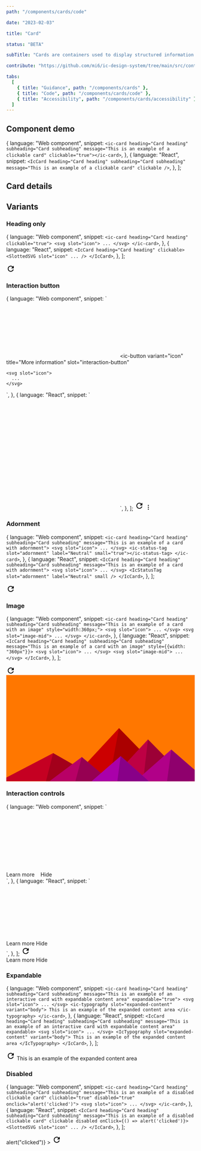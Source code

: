 ```yaml
---
path: "/components/cards/code"

date: "2023-02-03"

title: "Card"

status: "BETA"

subTitle: "Cards are containers used to display structured information or interactive content."

contribute: "https://github.com/mi6/ic-design-system/tree/main/src/content/structured/components/cards"

tabs:
  [
    { title: "Guidance", path: "/components/cards" },
    { title: "Code", path: "/components/cards/code" },
    { title: "Accessibility", path: "/components/cards/accessibility" },
  ]
---
```



## Component demo

  {
    language: "Web component",
    snippet: `<ic-card heading="Card heading" subheading="Card subheading" message="This is an example of a clickable card" clickable="true"></ic-card>`,
  },
  {
    language: "React",
    snippet: `<IcCard heading="Card heading" subheading="Card subheading" message="This is an example of a clickable card" clickable />`,
  },
];

<ComponentPreview snippets={snippets}>
  <IcCard
    heading="Card heading"
    subheading="Card subheading"
    message="This is an example of a clickable card"
    clickable
  />
</ComponentPreview>

## Card details

<ComponentDetails component="ic-card" />

## Variants

### Heading only

  {
    language: "Web component",
    snippet: `<ic-card heading="Card heading" clickable="true">
  <svg slot="icon">
    ...
  </svg>
</ic-card>`,
  },
  {
    language: "React",
    snippet: `<IcCard heading="Card heading" clickable>
  <SlottedSVG slot="icon" ... />
</IcCard>`,
  },
];

<ComponentPreview snippets={headingOnly}>
  <IcCard heading="Card heading" clickable>
    <svg
      slot="icon"
      xmlns="http://www.w3.org/2000/svg"
      height="24px"
      viewBox="0 0 24 24"
      width="24px"
      fill="#000000"
    >
      <path d="M0 0h24v24H0V0z" fill="none" />
      <path d="M17.65 6.35C16.2 4.9 14.21 4 12 4c-4.42 0-7.99 3.58-7.99 8s3.57 8 7.99 8c3.73 0 6.84-2.55 7.73-6h-2.08c-.82 2.33-3.04 4-5.65 4-3.31 0-6-2.69-6-6s2.69-6 6-6c1.66 0 3.14.69 4.22 1.78L13 11h7V4l-2.35 2.35z" />
    </svg>
  </IcCard>
</ComponentPreview>

### Interaction button

  {
    language: "Web component",
    snippet: `<ic-card heading="Card heading" subheading="Card subheading" message="This is an example of an interactive card with interaction button">
  <svg slot="icon">
    ...
  </svg>
  <ic-button
    variant="icon"
    title="More information"
    slot="interaction-button"
  >
    <svg slot="icon">
      ...
    </svg>
  </ic-button>
</ic-card>`,
  },
  {
    language: "React",
    snippet: `<IcCard heading="Card heading" subheading="Card subheading" message="This is an example of an interactive card with interaction button">
  <svg slot="icon">
    ...
  </svg>
  <IcButton
    variant="icon"
    title="More information"
    slot="interaction-button"
  >
    <svg slot="icon">
      ...
    </svg>
  </IcButton>
</IcCard>`,
  },
];

<ComponentPreview snippets={interactionButton}>
  <IcCard
    heading="Card heading"
    subheading="Card subheading"
    message="This is an example of an interactive card with interaction button"
  >
    <svg
      slot="icon"
      xmlns="http://www.w3.org/2000/svg"
      height="24px"
      viewBox="0 0 24 24"
      width="24px"
      fill="#000000"
    >
      <path d="M0 0h24v24H0V0z" fill="none" />
      <path d="M17.65 6.35C16.2 4.9 14.21 4 12 4c-4.42 0-7.99 3.58-7.99 8s3.57 8 7.99 8c3.73 0 6.84-2.55 7.73-6h-2.08c-.82 2.33-3.04 4-5.65 4-3.31 0-6-2.69-6-6s2.69-6 6-6c1.66 0 3.14.69 4.22 1.78L13 11h7V4l-2.35 2.35z" />
    </svg>
    <IcButton variant="icon" title="More information" slot="interaction-button">
      <svg
        slot="icon"
        xmlns="http://www.w3.org/2000/svg"
        width="16"
        height="16"
        fill="currentColor"
        class="bi bi-three-dots-vertical"
        viewBox="0 0 16 16"
      >
        <path d="M9.5 13a1.5 1.5 0 1 1-3 0 1.5 1.5 0 0 1 3 0zm0-5a1.5 1.5 0 1 1-3 0 1.5 1.5 0 0 1 3 0zm0-5a1.5 1.5 0 1 1-3 0 1.5 1.5 0 0 1 3 0z" />
      </svg>
    </IcButton>
  </IcCard>
</ComponentPreview>

### Adornment

  {
    language: "Web component",
    snippet: `<ic-card heading="Card heading" subheading="Card subheading" message="This is an example of a card with adornment">
  <svg slot="icon">
    ...
  </svg>
  <ic-status-tag slot="adornment" label="Neutral" small="true"></ic-status-tag>
</ic-card>`,
  },
  {
    language: "React",
    snippet: `<IcCard heading="Card heading" subheading="Card subheading" message="This is an example of a card with adornment">
  <svg slot="icon">
    ...
  </svg>
  <IcStatusTag slot="adornment" label="Neutral" small />
</IcCard>`,
  },
];

<ComponentPreview snippets={adornment}>
  <IcCard
    heading="Card heading"
    subheading="Card subheading"
    message="This is an example of a card with adornment"
  >
    <svg
      slot="icon"
      xmlns="http://www.w3.org/2000/svg"
      height="24px"
      viewBox="0 0 24 24"
      width="24px"
      fill="#000000"
    >
      <path d="M0 0h24v24H0V0z" fill="none" />
      <path d="M17.65 6.35C16.2 4.9 14.21 4 12 4c-4.42 0-7.99 3.58-7.99 8s3.57 8 7.99 8c3.73 0 6.84-2.55 7.73-6h-2.08c-.82 2.33-3.04 4-5.65 4-3.31 0-6-2.69-6-6s2.69-6 6-6c1.66 0 3.14.69 4.22 1.78L13 11h7V4l-2.35 2.35z" />
    </svg>
    <IcStatusTag slot="adornment" label="Neutral" small />
  </IcCard>
</ComponentPreview>

### Image

  {
    language: "Web component",
    snippet: `<ic-card heading="Card heading" subheading="Card subheading" message="This is an example of a card with an image" style="width:360px;">
  <svg slot="icon">
    ...
  </svg>
  <svg slot="image-mid">
    ...
  </svg>
</ic-card>`,
  },
  {
    language: "React",
    snippet: `<IcCard heading="Card heading" subheading="Card subheading" message="This is an example of a card with an image" style={{width: "360px"}}>
  <svg slot="icon">
    ...
  </svg>
  <svg slot="image-mid">
    ...
  </svg>
</IcCard>`,
  },
];

<ComponentPreview snippets={image}>
  <IcCard
    heading="Card heading"
    subheading="Card subheading"
    message="This is an example of a card with an image"
    style={{ width: "360px" }}
  >
    <svg
      slot="icon"
      xmlns="http://www.w3.org/2000/svg"
      height="24px"
      viewBox="0 0 24 24"
      width="24px"
      fill="#000000"
    >
      <path d="M0 0h24v24H0V0z" fill="none" />
      <path d="M17.65 6.35C16.2 4.9 14.21 4 12 4c-4.42 0-7.99 3.58-7.99 8s3.57 8 7.99 8c3.73 0 6.84-2.55 7.73-6h-2.08c-.82 2.33-3.04 4-5.65 4-3.31 0-6-2.69-6-6s2.69-6 6-6c1.66 0 3.14.69 4.22 1.78L13 11h7V4l-2.35 2.35z" />
    </svg>
    <svg
      slot="image-mid"
      style={{ height: "326px", width: " 326px" }}
      xmlns="http://www.w3.org/2000/svg"
      viewBox="0 0 1600 900"
    >
      <rect fill="#ff7700" width="1600" height="1600" y="-350" />
      <polygon fill="#cc0000" points="957 450 539 900 1396 900" />
      <polygon fill="#aa0000" points="957 450 872.9 900 1396 900" />
      <polygon fill="#c50022" points="-60 900 398 662 816 900" />
      <polygon fill="#a3001b" points="337 900 398 662 816 900" />
      <polygon fill="#be0044" points="1203 546 1552 900 876 900" />
      <polygon fill="#9c0036" points="1203 546 1552 900 1162 900" />
      <polygon fill="#b80066" points="641 695 886 900 367 900" />
      <polygon fill="#960052" points="587 900 641 695 886 900" />
      <polygon fill="#b10088" points="1710 900 1401 632 1096 900" />
      <polygon fill="#8f006d" points="1710 900 1401 632 1365 900" />
      <polygon fill="#aa00aa" points="1210 900 971 687 725 900" />
      <polygon fill="#880088" points="943 900 1210 900 971 687" />
    </svg>
  </IcCard>
</ComponentPreview>

### Interaction controls

  {
    language: "Web component",
    snippet: `<ic-card heading="Card heading" subheading="Card subheading" message="This is an example of an interactive card with interaction controls">
  <svg slot="icon">
    ...
  </svg>
  <div slot="interaction-controls" style="display:flex;gap:16px;">
    <ic-button variant="primary">Learn more</ic-button>
    <ic-button variant="secondary">Hide</ic-button>
  </div>
</ic-card>`,
  },
  {
    language: "React",
    snippet: `<IcCard heading="Card heading" subheading="Card subheading" message="This is an example of an interactive card with interaction controls">
  <svg slot="icon">
    ...
  </svg>
  <div slot="interaction-controls" style={{display: "flex", gap: "16px"}}>
    <IcButton variant="primary">Learn more</IcButton>
    <IcButton variant="secondary">Hide</IcButton>
  </div>
</IcCard>`,
  },
];

<ComponentPreview snippets={interactionControls}>
  <IcCard
    heading="Card heading"
    subheading="Card subheading"
    message="This is an example of an interactive card with interaction controls"
  >
    <svg
      slot="icon"
      xmlns="http://www.w3.org/2000/svg"
      height="24px"
      viewBox="0 0 24 24"
      width="24px"
      fill="#000000"
    >
      <path d="M0 0h24v24H0V0z" fill="none" />
      <path d="M17.65 6.35C16.2 4.9 14.21 4 12 4c-4.42 0-7.99 3.58-7.99 8s3.57 8 7.99 8c3.73 0 6.84-2.55 7.73-6h-2.08c-.82 2.33-3.04 4-5.65 4-3.31 0-6-2.69-6-6s2.69-6 6-6c1.66 0 3.14.69 4.22 1.78L13 11h7V4l-2.35 2.35z" />
    </svg>
    <div slot="interaction-controls" style={{ display: "flex", gap: "16px" }}>
      <IcButton variant="primary">Learn more</IcButton>
      <IcButton variant="secondary">Hide</IcButton>
    </div>
  </IcCard>
</ComponentPreview>

### Expandable

  {
    language: "Web component",
    snippet: `<ic-card heading="Card heading" subheading="Card subheading" message="This is an example of an interactive card with expandable content area" expandable="true">
  <svg slot="icon">
    ...
  </svg>
  <ic-typography slot="expanded-content" variant="body">
    This is an example of the expanded content area
  </ic-typography>
</ic-card>`,
  },
  {
    language: "React",
    snippet: `<IcCard heading="Card heading" subheading="Card subheading" message="This is an example of an interactive card with expandable content area" expandable>
  <svg slot="icon">
    ...
  </svg>
  <IcTypography slot="expanded-content" variant="body">
    This is an example of the expanded content area
  </IcTypography>
</IcCard>`,
  },
];

<ComponentPreview snippets={expandable}>
  <IcCard
    heading="Card heading"
    subheading="Card subheading"
    message="This is an example of an interactive card with expandable content area"
    expandable
  >
    <svg
      slot="icon"
      xmlns="http://www.w3.org/2000/svg"
      height="24px"
      viewBox="0 0 24 24"
      width="24px"
      fill="#000000"
    >
      <path d="M0 0h24v24H0V0z" fill="none" />
      <path d="M17.65 6.35C16.2 4.9 14.21 4 12 4c-4.42 0-7.99 3.58-7.99 8s3.57 8 7.99 8c3.73 0 6.84-2.55 7.73-6h-2.08c-.82 2.33-3.04 4-5.65 4-3.31 0-6-2.69-6-6s2.69-6 6-6c1.66 0 3.14.69 4.22 1.78L13 11h7V4l-2.35 2.35z" />
    </svg>
    <ic-typography slot="expanded-content" variant="body">
      This is an example of the expanded content area
    </ic-typography>
  </IcCard>
</ComponentPreview>

### Disabled

  {
    language: "Web component",
    snippet: `<ic-card heading="Card heading" subheading="Card subheading" message="This is an example of a disabled clickable card" clickable="true" disabled="true" onclick="alert('clicked')">
  <svg slot="icon">
    ...
  </svg>
</ic-card>`,
  },
  {
    language: "React",
    snippet: `<IcCard heading="Card heading" subheading="Card subheading" message="This is an example of a disabled clickable card" clickable disabled onClick={() => alert('clicked')}>
  <SlottedSVG slot="icon" ... />
</IcCard>`,
  },
];

<ComponentPreview snippets={disabled}>
  <IcCard
    heading="Card heading"
    subheading="Card subheading"
    message="This is an example of a disabled clickable card"
    clickable
    disabled
    onClick={() => alert("clicked")}
  >
    <svg
      slot="icon"
      xmlns="http://www.w3.org/2000/svg"
      height="24px"
      viewBox="0 0 24 24"
      width="24px"
      fill="#000000"
    >
      <path d="M0 0h24v24H0V0z" fill="none" />
      <path d="M17.65 6.35C16.2 4.9 14.21 4 12 4c-4.42 0-7.99 3.58-7.99 8s3.57 8 7.99 8c3.73 0 6.84-2.55 7.73-6h-2.08c-.82 2.33-3.04 4-5.65 4-3.31 0-6-2.69-6-6s2.69-6 6-6c1.66 0 3.14.69 4.22 1.78L13 11h7V4l-2.35 2.35z" />
    </svg>
  </IcCard>
</ComponentPreview>
